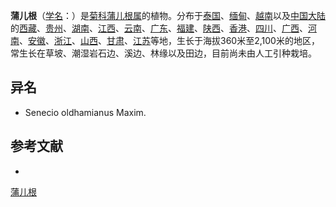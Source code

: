 {{Speciesbox
| name = 蒲儿根
| status = 
| status_system = 
| image =
| genus = Sinosenecio
| species = oldhamianus
| authority = (Maxim.) B. Nord.
}}

'''蒲儿根'''（[[学名|学名]]：{{lang|la|''Sinosenecio oldhamianus''}}）是[[菊科|菊科]][[蒲儿根属|蒲儿根属]]的植物。分布于[[泰国|泰国]]、[[缅甸|缅甸]]、[[越南|越南]]以及[[中国大陆|中国大陆]]的[[西藏|西藏]]、[[贵州|贵州]]、[[湖南|湖南]]、[[江西|江西]]、[[云南|云南]]、[[广东|广东]]、[[福建|福建]]、[[陕西|陕西]]、[[香港|香港]]、[[四川|四川]]、[[广西|广西]]、[[河南|河南]]、[[安徽|安徽]]、[[浙江|浙江]]、[[山西|山西]]、[[甘肃|甘肃]]、[[江苏|江苏]]等地，生长于海拔360米至2,100米的地区，常生长在草坡、潮湿岩石边、溪边、林缘以及田边，目前尚未由人工引种栽培。

== 异名 ==
* Senecio oldhamianus Maxim.

== 参考文献 ==
<div class="references-small">
* {{cite web| url =http://www.bioinfo.cn/db05/KmzwSpecies.php?action=view&id=5552| title =蒲儿根| work =《中国高等植物数据库全库》| publisher =中国科学院微生物研究所| author =昆明植物研究所| accessdate =2009-02-24| deadurl =yes| archiveurl =https://web.archive.org/web/20160305025452/http://www.bioinfo.cn/db05/KmzwSpecies.php?action=view&id=5552| archivedate =2016-03-05}}
</div>
{{Taxonbar|from=Q15227024}}

[[Category:蒲儿根属|蒲儿根]]


{{植物小作品}}